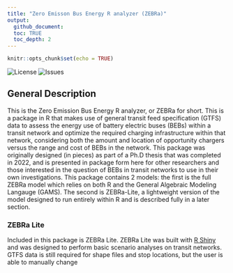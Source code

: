```yaml
---
title: "Zero Emisson Bus Energy R analyzer (ZEBRa)"
output: 
  github_document:
  toc: TRUE
  toc_depth: 2
---
```


```r
knitr::opts_chunk$set(echo = TRUE)
```

![License](https://img.shields.io/github/license/pkbenoliel/ZEBRa)
![Issues](https://img.shields.io/github/issues/pkbenoliel/ZEBRa)

## General Description
This is the Zero Emission Bus Energy R analyzer, or ZEBRa for short. This is a package in R that makes use of general transit feed specification (GTFS) data to assess the energy use of battery electric buses (BEBs) within a transit network and optimize the required charging infrastructure within that network, considering both the amount and location of opportunity chargers versus the range and cost of BEBs in the network.  This package was originally designed (in pieces) as part of a Ph.D thesis that was completed in 2022, and is presented in package form here for other researchers and those interested in the question of BEBs in transit networks to use in their own investigations.  This package contains 2 models: the first is the full ZEBRa model which relies on both R and the General Algebraic Modeling Langauge (GAMS).  The second is ZEBRa-Lite, a lightweight version of the model designed to run entirely within R and is described fully in a later section.

### ZEBRa Lite

Included in this package is ZEBRa Lite.  ZEBRa Lite was built with [R Shiny](https://shiny.posit.co/) and was designed to perform basic scenario analyses on transit networks.  GTFS data is still required for shape files and stop locations, but the user is able to manually change 

